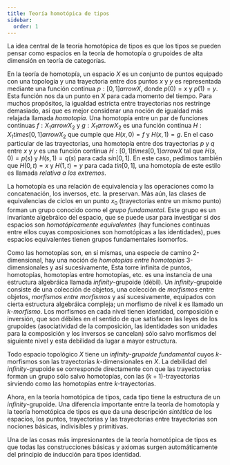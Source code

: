 ```yaml
---
title: Teoría homotópica de tipos 
sidebar:
  order: 1
---
```


La idea central de la teoría homotópica de tipos es que los tipos se pueden pensar como 
espacios en la teoría de homotopía o grupoides de alta dimensión en teoría de categorías.

En la teoría de homotopía, un espacio $X$ es un conjunto de puntos equipado con una 
topología y una trayectoria entre dos puntos $x$ y $y$ es representada mediante una función 
continua $p : [0, 1] arrow X$, donde $p(0) = x$ y $p(1) = y$. Esta función nos da un punto 
en $X$ para cada momento del tiempo. Para muchos propósitos, la igualdad estricta entre 
trayectorias nos restringe demasiado, así que es mejor considerar una noción de igualdad 
más relajada llamada *homotopía*. Una homotopía entre un par de funciones continuas 
$f : X_1 arrow X_2$ y $g : X_1 arrow X_2$ es una función continua 
$H : X_1 times [0, 1] arrow X_2$ que cumple que $H(x, 0) = f$ y $H(x, 1) = g$. En el caso 
particular de las trayectorias, una homotopía entre dos trayectorias $p$ y $q$ entre 
$x$ y $y$ es una función continua $H: [0, 1] times [0, 1] arrow X$ tal que 
$H(s, 0) = p(s)$ y $H(s, 1) = q(s)$ para cada $s in [0, 1]$. En este caso, pedimos también 
que $H(0, t) = x$ y $H(1, t) = y$ para cada $t in [0, 1]$, una homotopía de este estilo 
es llamada *relativa a los extremos*.

La homotopía es una relación de equivalencia y las operaciones como la concatenación, los 
inversos, etc. la preservan. Más aún, las clases de equivalencias de ciclos en un punto 
$x_0$ (trayectorias entre un mismo punto) forman un grupo conocido como el 
*grupo fundamental*. Este grupo es un invariante algebráico del espacio, que se puede usar
para investigar si dos espacios son *homotópicamente equivalentes* (hay funciones continuas 
entre ellos cuyas composiciones son homotópicas a las identidades), pues espacios 
equivalentes tienen grupos fundamentales isomorfos.

Como las homotopías son, en sí mismas, una especie de camino 2-dimensional, hay una noción
de *homotopías entre homotopías* 3-dimensionales y así sucesivamente, Esta torre 
infinita de puntos, homotopías, homotopías entre homotopías, etc. es una instancia de 
una estructura algebráica llamada $infinity$-grupoide (débil). Un $infinity$-grupoide 
consiste de una colección de objetos, una colección de *morfismos* entre objetos, 
*morfismos entre morfismos* y así sucesivamente, equipados con cierta estructura algebráica
compleja; un morfismo de nivel $k$ es llamado un $k$-*morfismo*. Los morfismos en cada nivel
tienen identidad, composición e inversión, que son débiles en el sentido de que 
satisfacen las leyes de los grupoides (asociatividad de la composición, las identidades son 
unidades para la composición y los inversos se cancelan) sólo salvo morfismos del siguiente 
nivel y esta debilidad da lugar a mayor estructura.

Todo espacio topológico $X$ tiene un *$infinity$-grupoide fundamental* cuyos $k$-morfismos 
son las trayectorias $k$-dimensionales en $X$. La debilidad del $infinity$-grupoide 
se corresponde directamente con que las trayectorias forman un grupo sólo salvo 
homotopías, con las $(k+1)$-trayectorias sirviendo como las homotopías entre 
$k$-trayectorias.

Ahora, en la teoría homotópica de tipos, cada tipo tiene la estructura de un 
$infinity$-grupoide. Una diferencia importante entre la teoría de homotopía y la teoría 
homotópica de tipos es que da una descripción *sintética* de los espacios, los puntos, 
trayectorias y las trayectorias entre trayectorias son nociones básicas, indivisibles 
y primitivas. 

Una de las cosas más impresionantes de la teoría homotópica de tipos es que todas las 
construcciones básicas y axiomas surgen automáticamente del principio de inducción para 
tipos identidad.
